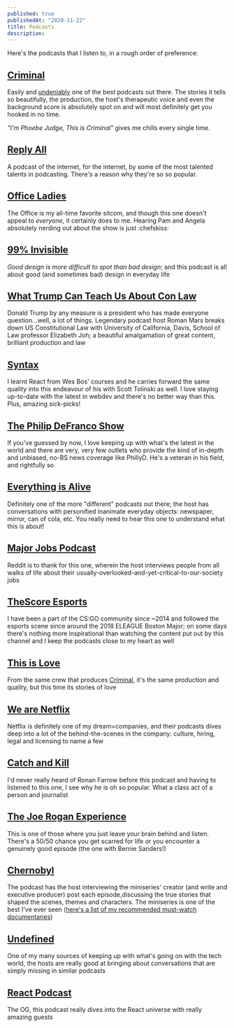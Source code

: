 ```yaml
---
published: true
publishedAt: "2020-11-22"
title: Podcasts
description:
---
```


Here's the podcasts that I listen to, in a rough order of preference:

## [Criminal](https://thisiscriminal.com)

Easily and [undeniably](https://www.reddit.com/r/podcasts/comments/75ilo5/ive_spent_three_years_listening_to_podcasts/) one of the best podcasts out there. The stories it tells so beautifully, the production, the host's therapeutic voice and even the background score is absolutely spot on and will most definitely get you hooked in no time.

_"I'm Phoebe Judge, This is Criminal"_ gives me chills every single time.

## [Reply All](https://gimletmedia.com/shows/reply-all)

A podcast of the internet, for the internet, by some of the most talented talents in podcasting. There's a reason why they're so so popular.

## [Office Ladies](https://officeladies.com)

The Office is my all-time favorite sitcom, and though this one doesn't appeal to _everyone_, it certainly does to me. Hearing Pam and Angela absolutely nerding out about the show is just :chefskiss:

## [99% Invisible](https://99percentinvisible.org)

_Good design is more difficult to spot than bad design_; and this podcast is all about good (and sometimes bad) design in everyday life

## [What Trump Can Teach Us About Con Law](https://trumpconlaw.com)

Donald Trump by any measure is a president who has made everyone question...well, a lot of things. Legendary podcast host Roman Mars breaks down US Constitutional Law with University of California, Davis, School of Law professor Elizabeth Joh; a beautiful amalgamation of great content, brilliant production and law

## [Syntax](https://syntax.fm)

I learnt React from Wes Bos' courses and he carries forward the same quality into this endeavour of his with Scott Tolinski as well. I love staying up-to-date with the latest in webdev and there's no better way than this. Plus, amazing sick-picks!

## [The Philip DeFranco Show](https://podcasts.apple.com/us/podcast/the-philip-defranco-show/id1278424954)

If you've guessed by now, I love keeping up with what's the latest in the world and there are very, very few outlets who provide the kind of in-depth and unbiased, no-BS news coverage like PhillyD. He's a veteran in his field, and rightfully so

## [Everything is Alive](https://www.radiotopia.fm/podcasts/everything-is-alive)

Definitely one of the more "different" podcasts out there; the host has conversations with personified inanimate everyday objects: newspaper, mirror, can of cola, etc. You really need to hear this one to understand what this is about!

## [Major Jobs Podcast](https://majorjobspod.weebly.com)

Reddit is to thank for this one, wherein the host interviews people from all walks of life about their usually-overlooked-and-yet-critical-to-our-society jobs

## [TheScore Esports](https://www.thescoreesports.com/home)

I have been a part of the CS:GO community since ~2014 and followed the esports scene since around the 2018 ELEAGUE Boston Major; on some days there's nothing more inspirational than watching the content put out by this channel and I keep the podcasts close to my heart as well

## [This is Love](https://thisislovepodcast.com)

From the same crew that produces [Criminal](https://thisiscriminal.com), it's the same production and quality, but this time its stories of love

## [We are Netflix](https://jobs.netflix.com/podcast)

Netflix is definitely one of my dream=companies, and their podcasts dives deep into a lot of the behind-the-scenes in the company: culture, hiring, legal and licensing to name a few

## [Catch and Kill](https://podcasts.apple.com/us/podcast/the-catch-and-kill-podcast-with-ronan-farrow/id1487730212)

I'd never really heard of Ronan Farrow before this podcast and having to listened to this one, I see why he is oh so popular. What a class act of a person and journalist

## [The Joe Rogan Experience](http://podcasts.joerogan.net)

This is one of those where you just leave your brain behind and listen. There's a 50/50 chance you get scarred for life or you encounter a genuinely good episode (the one with Bernie Sanders!)

## [Chernobyl](https://podcasts.apple.com/us/podcast/the-chernobyl-podcast/id1459712981)

The podcast has the host interviewing the miniseries' creator (and write and executive producer) post each episode,discussing the true stories that shaped the scenes, themes and characters. The miniseries is one of the best I've ever seen ([here's a list of my recommended must-watch documentaries](/documentaries))

## [Undefined](https://undefined.fm)

One of my many sources of keeping up with what's going on with the tech world, the hosts are really good at bringing about conversations that are simply missing in similar podcasts

## [React Podcast](https://reactpodcast.simplecast.fm)

The OG, this podcast really dives into the React universe with really amazing guests
